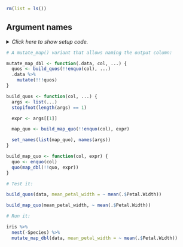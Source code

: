 ```r
rm(list = ls())
```


## Argument names

<details><summary>*Click here to show setup code.*</summary>
```r
### Argument names

```
```r
library(tidyverse)
library(rlang)
```
</details>


```r
# A mutate_map() variant that allows naming the output column:
```
```r
mutate_map_dbl <- function(.data, col, ...) {
  quos <- build_quos(!!enquo(col), ...)
  .data %>%
    mutate(!!!quos)
}

build_quos <- function(col, ...) {
  args <- list(...)
  stopifnot(length(args) == 1)

  expr <- args[[1]]

  map_quo <- build_map_quo(!!enquo(col), expr)

  set_names(list(map_quo), names(args))
}

build_map_quo <- function(col, expr) {
  quo <- enquo(col)
  quo(map_dbl(!!quo, expr))
}
```


```r
# Test it:
```
```r
build_quos(data, mean_petal_width = ~ mean(.$Petal.Width))

build_map_quo(mean_petal_width, ~ mean(.$Petal.Width))
```


```r
# Run it:
```
```r
iris %>%
  nest(-Species) %>%
  mutate_map_dbl(data, mean_petal_width = ~ mean(.$Petal.Width))
```
